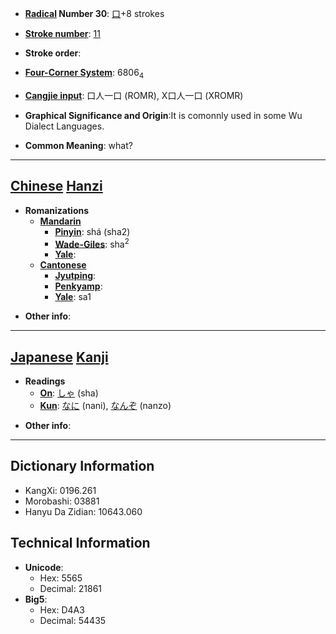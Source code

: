 * '''[[Wiktionary:Chinese radical index| Radical]] Number 30''': [[Wiktionary:Chinese radical index 口|口]]+8 strokes

* '''[[Wiktionary:Chinese total strokes index|Stroke number]]''': [[Wiktionary:Chinese total strokes index 11|11]]

* '''Stroke order''': 

* '''[[Wiktionary:Chinese four corner index|Four-Corner System]]''': 6806<sub>4</sub>

* '''[[Wiktionary:Chinese Cangjie index|Cangjie input]]''': 口人一口 (ROMR), X口人一口 (XROMR)

* '''Graphical Significance and Origin''':It is comonnly used in some Wu Dialect Languages. 

* '''Common Meaning''': what?

----

== [[Chinese]] [[Hanzi]] ==

* '''Romanizations'''
** '''[[Mandarin]]'''
*** '''[[Pinyin]]''': shá (sha2)
*** '''[[Wade-Giles]]''': sha<sup>2</sup>
*** '''[[Yale]]''': 
** '''[[Cantonese]]'''
*** '''[[Jyutping]]''':
*** '''[[Penkyamp]]''': 
*** '''[[Yale]]''': sa1

* '''Other info''': 

----

== [[Japanese]] [[Kanji]] ==

* '''Readings'''
** '''[[On]]''': [[しゃ]] (sha)
** '''[[Kun]]''': [[なに]] (nani), [[なんぞ]] (nanzo)

* '''Other info''':  

----

== Dictionary Information ==

* KangXi: 0196.261
* Morobashi: 03881
* Hanyu Da Zidian: 10643.060

== Technical Information ==

* '''Unicode''':
** Hex: 5565
** Decimal: 21861
* '''Big5''':
** Hex: D4A3
** Decimal: 54435